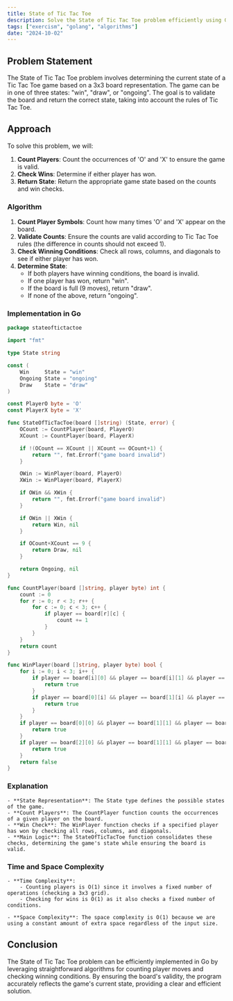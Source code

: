 ```yaml
---
title: State of Tic Tac Toe
description: Solve the State of Tic Tac Toe problem efficiently using Go.
tags: ["exercism", "golang", "algorithms"]
date: "2024-10-02"
---
```


## Problem Statement

The State of Tic Tac Toe problem involves determining the current state of a Tic Tac Toe game based on a 3x3 board representation. The game can be in one of three states: "win", "draw", or "ongoing". The goal is to validate the board and return the correct state, taking into account the rules of Tic Tac Toe.

## Approach

To solve this problem, we will:
1. **Count Players**: Count the occurrences of 'O' and 'X' to ensure the game is valid.
2. **Check Wins**: Determine if either player has won.
3. **Return State**: Return the appropriate game state based on the counts and win checks.

### Algorithm

1. **Count Player Symbols**: Count how many times 'O' and 'X' appear on the board.
2. **Validate Counts**: Ensure the counts are valid according to Tic Tac Toe rules (the difference in counts should not exceed 1).
3. **Check Winning Conditions**: Check all rows, columns, and diagonals to see if either player has won.
4. **Determine State**:
   - If both players have winning conditions, the board is invalid.
   - If one player has won, return "win".
   - If the board is full (9 moves), return "draw".
   - If none of the above, return "ongoing".

### Implementation in Go

```go
package stateoftictactoe

import "fmt"

type State string

const (
	Win     State = "win"
	Ongoing State = "ongoing"
	Draw    State = "draw"
)

const PlayerO byte = 'O'
const PlayerX byte = 'X'

func StateOfTicTacToe(board []string) (State, error) {
	OCount := CountPlayer(board, PlayerO)
	XCount := CountPlayer(board, PlayerX)

	if !(OCount == XCount || XCount == OCount+1) {
		return "", fmt.Errorf("game board invalid")
	}

	OWin := WinPlayer(board, PlayerO)
	XWin := WinPlayer(board, PlayerX)

	if OWin && XWin {
		return "", fmt.Errorf("game board invalid")
	}

	if OWin || XWin {
		return Win, nil
	}

	if OCount+XCount == 9 {
		return Draw, nil
	}

	return Ongoing, nil
}

func CountPlayer(board []string, player byte) int {
	count := 0
	for r := 0; r < 3; r++ {
		for c := 0; c < 3; c++ {
			if player == board[r][c] {
				count += 1
			}
		}
	}
	return count
}

func WinPlayer(board []string, player byte) bool {
	for i := 0; i < 3; i++ {
		if player == board[i][0] && player == board[i][1] && player == board[i][2] {
			return true
		}
		if player == board[0][i] && player == board[1][i] && player == board[2][i] {
			return true
		}
	}
	if player == board[0][0] && player == board[1][1] && player == board[2][2] {
		return true
	}
	if player == board[2][0] && player == board[1][1] && player == board[0][2] {
		return true
	}
	return false
}
```

### Explanation
    - **State Representation**: The State type defines the possible states of the game.
    - **Count Players**: The CountPlayer function counts the occurrences of a given player on the board.
    - **Win Check**: The WinPlayer function checks if a specified player has won by checking all rows, columns, and diagonals.
    - **Main Logic**: The StateOfTicTacToe function consolidates these checks, determining the game's state while ensuring the board is valid.

### Time and Space Complexity
    - **Time Complexity**:
        - Counting players is O(1) since it involves a fixed number of operations (checking a 3x3 grid).
        - Checking for wins is O(1) as it also checks a fixed number of conditions.
    
    - **Space Complexity**: The space complexity is O(1) because we are using a constant amount of extra space regardless of the input size.

## Conclusion
The State of Tic Tac Toe problem can be efficiently implemented in Go by leveraging straightforward algorithms for counting player moves and checking winning conditions. By ensuring the board's validity, the program accurately reflects the game's current state, providing a clear and efficient solution.

